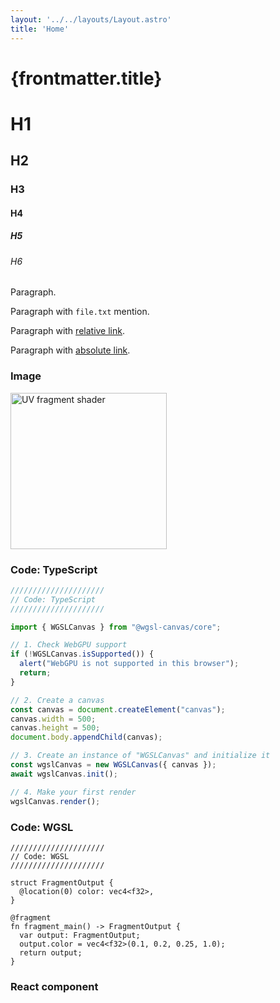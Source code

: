 ```yaml
---
layout: '../../layouts/Layout.astro'
title: 'Home'
---
```



# {frontmatter.title}

# H1

## H2

### H3

#### H4

##### H5

###### H6

Paragraph.

Paragraph with `file.txt` mention.

Paragraph with [relative link](/).

Paragraph with [absolute link](https://github.com/satelllte/wgsl-canvas).

### Image

<img alt="UV fragment shader" src="/assets/uv.png" width="250" height="250" />

### Code: TypeScript

```ts
/////////////////////
// Code: TypeScript
/////////////////////

import { WGSLCanvas } from "@wgsl-canvas/core";

// 1. Check WebGPU support
if (!WGSLCanvas.isSupported()) {
  alert("WebGPU is not supported in this browser");
  return;
}

// 2. Create a canvas
const canvas = document.createElement("canvas");
canvas.width = 500;
canvas.height = 500;
document.body.appendChild(canvas);

// 3. Create an instance of "WGSLCanvas" and initialize it
const wgslCanvas = new WGSLCanvas({ canvas });
await wgslCanvas.init();

// 4. Make your first render
wgslCanvas.render();
```

### Code: WGSL

```wgsl
/////////////////////
// Code: WGSL
/////////////////////

struct FragmentOutput {
  @location(0) color: vec4<f32>,
}

@fragment
fn fragment_main() -> FragmentOutput {
  var output: FragmentOutput;
  output.color = vec4<f32>(0.1, 0.2, 0.25, 1.0);
  return output;
}
```

### React component

<Hello client:load />
